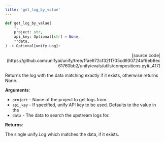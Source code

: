 ```yaml
---
title: 'get_log_by_value'
---
```


```python
def get_log_by_value(
    *,
    project: str,
    api_key: Optional[str] = None,
    **data,
) -> Optional[unify.Log]:
```

<p align="right">[source code](https://github.com/unifyai/unify/tree/1fae972cf32f1705cd930724bf6eb8ec61760bb2/unify/evals/utils/compositions.py#L417)</p>

Returns the log with the data matching exactly if it exists,
otherwise returns None.

**Arguments**:

- `project` - Name of the project to get logs from.
- `api_key` - If specified, unify API key to be used. Defaults to the value in the
- `data` - The data to search the upstream logs for.



**Returns**:

The single unify.Log which matches the data, if it exists.